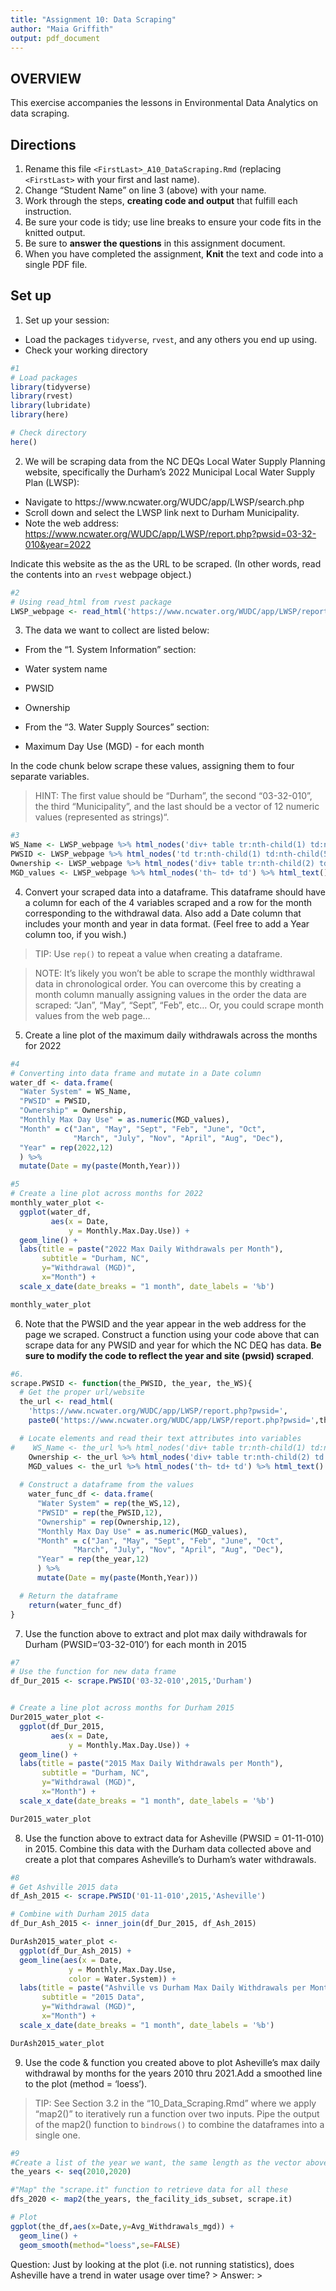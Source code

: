 ```yaml
---
title: "Assignment 10: Data Scraping"
author: "Maia Griffith"
output: pdf_document
---
```


## OVERVIEW

This exercise accompanies the lessons in Environmental Data Analytics on data scraping. 

## Directions
1. Rename this file `<FirstLast>_A10_DataScraping.Rmd` (replacing `<FirstLast>` with your first and last name).
2. Change "Student Name" on line 3 (above) with your name.
3. Work through the steps, **creating code and output** that fulfill each instruction.
4. Be sure your code is tidy; use line breaks to ensure your code fits in the knitted output.
5. Be sure to **answer the questions** in this assignment document.
6. When you have completed the assignment, **Knit** the text and code into a single PDF file.


## Set up 
1. Set up your session:

* Load the packages `tidyverse`, `rvest`, and any others you end up using.
* Check your working directory

```r
#1 
# Load packages
library(tidyverse)
library(rvest)
library(lubridate)
library(here)

# Check directory
here()

```

2. We will be scraping data from the NC DEQs Local Water Supply Planning website, specifically the Durham's 2022 Municipal Local Water Supply Plan (LWSP): 
 * Navigate to https://www.ncwater.org/WUDC/app/LWSP/search.php
 * Scroll down and select the LWSP link next to Durham Municipality. 
 * Note the web address: <https://www.ncwater.org/WUDC/app/LWSP/report.php?pwsid=03-32-010&year=2022>
 
Indicate this website as the as the URL to be scraped. (In other words, read the contents into an `rvest` webpage object.)

```r
#2 
# Using read_html from rvest package
LWSP_webpage <- read_html('https://www.ncwater.org/WUDC/app/LWSP/report.php?pwsid=03-32-010&year=2022')
```

3. The data we want to collect are listed below:

* From the "1. System Information" section:
 * Water system name
 * PWSID
 * Ownership
 
* From the "3. Water Supply Sources" section:
 * Maximum Day Use (MGD) - for each month

In the code chunk below scrape these values, assigning them to four separate variables.

>HINT: The first value should be "Durham", the second "03-32-010", the third "Municipality", and the last should be a vector of 12 numeric values (represented as strings)".

```r
#3 
WS_Name <- LWSP_webpage %>% html_nodes('div+ table tr:nth-child(1) td:nth-child(2)') %>% html_text()
PWSID <- LWSP_webpage %>% html_nodes('td tr:nth-child(1) td:nth-child(5)') %>% html_text()
Ownership <- LWSP_webpage %>% html_nodes('div+ table tr:nth-child(2) td:nth-child(4)') %>% html_text()
MGD_values <- LWSP_webpage %>% html_nodes('th~ td+ td') %>% html_text()
```


4. Convert your scraped data into a dataframe. This dataframe should have a column for each of the 4 variables scraped and a row for the month corresponding to the withdrawal data. Also add a Date column that includes your month and year in data format. (Feel free to add a Year column too, if you wish.)

>TIP: Use `rep()` to repeat a value when creating a dataframe.

>NOTE: It's likely you won't be able to scrape the monthly widthrawal data in chronological order. You can overcome this by creating a month column manually assigning values in the order the data are scraped: "Jan", "May", "Sept", "Feb", etc... Or, you could scrape month values from the web page...

5. Create a line plot of the maximum daily withdrawals across the months for 2022

```r
#4 
# Converting into data frame and mutate in a Date column
water_df <- data.frame(
  "Water System" = WS_Name,
  "PWSID" = PWSID,
  "Ownership" = Ownership,
  "Monthly Max Day Use" = as.numeric(MGD_values),
  "Month" = c("Jan", "May", "Sept", "Feb", "June", "Oct", 
              "March", "July", "Nov", "April", "Aug", "Dec"),
  "Year" = rep(2022,12)
  ) %>%
  mutate(Date = my(paste(Month,Year)))

#5 
# Create a line plot across months for 2022
monthly_water_plot <- 
  ggplot(water_df,
         aes(x = Date,
             y = Monthly.Max.Day.Use)) +
  geom_line() + 
  labs(title = paste("2022 Max Daily Withdrawals per Month"),
       subtitle = "Durham, NC",
       y="Withdrawal (MGD)",
       x="Month") +
  scale_x_date(date_breaks = "1 month", date_labels = '%b')

monthly_water_plot
```

6. Note that the PWSID and the year appear in the web address for the page we scraped. Construct a function using your code above that can scrape data for any PWSID and year for which the NC DEQ has data. **Be sure to modify the code to reflect the year and site (pwsid) scraped**.

```r
#6. 
scrape.PWSID <- function(the_PWSID, the_year, the_WS){
  # Get the proper url/website
  the_url <- read_html(
    'https://www.ncwater.org/WUDC/app/LWSP/report.php?pwsid=',
    paste0('https://www.ncwater.org/WUDC/app/LWSP/report.php?pwsid=',the_PWSID,'&',the_year))

  # Locate elements and read their text attributes into variables
#    WS_Name <- the_url %>% html_nodes('div+ table tr:nth-child(1) td:nth-child(2)') %>% html_text()
    Ownership <- the_url %>% html_nodes('div+ table tr:nth-child(2) td:nth-child(4)') %>% html_text()
    MGD_values <- the_url %>% html_nodes('th~ td+ td') %>% html_text()
  
  # Construct a dataframe from the values
    water_func_df <- data.frame(
      "Water System" = rep(the_WS,12),
      "PWSID" = rep(the_PWSID,12),
      "Ownership" = rep(Ownership,12),
      "Monthly Max Day Use" = as.numeric(MGD_values),
      "Month" = c("Jan", "May", "Sept", "Feb", "June", "Oct", 
              "March", "July", "Nov", "April", "Aug", "Dec"),
      "Year" = rep(the_year,12)
      ) %>%
      mutate(Date = my(paste(Month,Year)))

  # Return the dataframe
    return(water_func_df)
}

```

7. Use the function above to extract and plot max daily withdrawals for Durham (PWSID='03-32-010') for each month in 2015

```r
#7 
# Use the function for new data frame
df_Dur_2015 <- scrape.PWSID('03-32-010',2015,'Durham')


# Create a line plot across months for Durham 2015
Dur2015_water_plot <- 
  ggplot(df_Dur_2015,
         aes(x = Date,
             y = Monthly.Max.Day.Use)) +
  geom_line() + 
  labs(title = paste("2015 Max Daily Withdrawals per Month"),
       subtitle = "Durham, NC",
       y="Withdrawal (MGD)",
       x="Month") +
  scale_x_date(date_breaks = "1 month", date_labels = '%b')

Dur2015_water_plot

```

8. Use the function above to extract data for Asheville (PWSID = 01-11-010) in 2015. Combine this data with the Durham data collected above and create a plot that compares Asheville's to Durham's water withdrawals.

```r
#8 
# Get Ashville 2015 data
df_Ash_2015 <- scrape.PWSID('01-11-010',2015,'Asheville')

# Combine with Durham 2015 data
df_Dur_Ash_2015 <- inner_join(df_Dur_2015, df_Ash_2015)

DurAsh2015_water_plot <- 
  ggplot(df_Dur_Ash_2015) +
  geom_line(aes(x = Date,
             y = Monthly.Max.Day.Use,
             color = Water.System)) + 
  labs(title = paste("Ashville vs Durham Max Daily Withdrawals per Month"),
       subtitle = "2015 Data",
       y="Withdrawal (MGD)",
       x="Month") +
  scale_x_date(date_breaks = "1 month", date_labels = '%b')

DurAsh2015_water_plot  

```


9. Use the code & function you created above to plot Asheville's max daily withdrawal by months for the years 2010 thru 2021.Add a smoothed line to the plot (method = 'loess').

> TIP: See Section 3.2 in the "10_Data_Scraping.Rmd" where we apply "map2()" to iteratively run a function over two inputs. Pipe the output of the map2() function to `bindrows()` to combine the dataframes into a single one. 

```r
#9 
#Create a list of the year we want, the same length as the vector above
the_years <- seq(2010,2020)

#"Map" the "scrape.it" function to retrieve data for all these
dfs_2020 <- map2(the_years, the_facility_ids_subset, scrape.it)

# Plot
ggplot(the_df,aes(x=Date,y=Avg_Withdrawals_mgd)) + 
  geom_line() + 
  geom_smooth(method="loess",se=FALSE)
```

Question: Just by looking at the plot (i.e. not running statistics), does Asheville have a trend in water usage over time?
> Answer:
>
